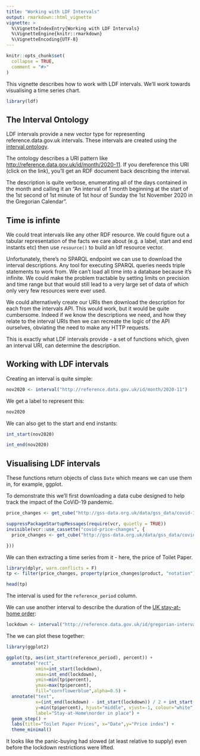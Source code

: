 ```yaml
---
title: "Working with LDF Intervals"
output: rmarkdown::html_vignette
vignette: >
  %\VignetteIndexEntry{Working with LDF Intervals}
  %\VignetteEngine{knitr::rmarkdown}
  %\VignetteEncoding{UTF-8}
---
```


```r
knitr::opts_chunk$set(
  collapse = TRUE,
  comment = "#>"
)
```

This vignette describes how to work with LDF intervals. We'll work towards visualising a time series chart.

```r
library(ldf)
```

## The Interval Ontology

LDF intervals provide a new vector type for representing reference.data.gov.uk intervals. These intervals are created using the [interval ontology](https://github.com/epimorphics/IntervalServer/blob/master/interval-uris.md).

The ontology describes a URI pattern like [http://reference.data.gov.uk/id/month/2020-11](http://reference.data.gov.uk/id/month/2020-11). If you dereference this URI (click on the link), you'll get an RDF document back describing the interval.

The description is quite verbose, enumerating all of the days contained in the month and calling it an "An interval of 1 month beginning at the start of the 1st second of 1st minute of 1st hour of Sunday the 1st November 2020 in the Gregorian Calendar".

## Time is infinte

We could treat intervals like any other RDF resource. We could figure out a tabular representation of the facts we care about (e.g. a label, start and end instants etc) then use `resource()` to build an ldf resource vector.

Unfortunately, there's no SPARQL endpoint we can use to download the interval descriptions. Any tool for executing SPARQL queries needs triple statements to work from. We can't load all time into a database because it's infinite. We could make the problem tractable by setting limits on precision and time range but that would still lead to a very large set of data of which only very few resources were ever used.

We could alternatively create our URIs then download the description for each from the intervals API. This would work, but it would be quite cumbersome. Indeed if we know the descriptions we need, and how they relate to the interval URIs then we can recreate the logic of the API ourselves, obviating the need to make any HTTP requests.

This is exactly what LDF intervals provide - a set of functions which, given an interval URI, can determine the description.

## Working with LDF intervals

Creating an interval is quite simple:

```r
nov2020 <- interval("http://reference.data.gov.uk/id/month/2020-11")
```

We get a label to represent this:

```r
nov2020
```

We can also get to the start and end instants:

```r
int_start(nov2020)
```
```r
int_end(nov2020)
```

## Visualising LDF intervals

These functions return objects of class `Date` which means we can use them in, for example, ggplot.

To demonstrate this we'll first downloading a data cube designed to help track the impact of the CoViD-19 pandemic.

```r
price_changes <- get_cube("http://gss-data.org.uk/data/gss_data/covid-19/ons-online-price-changes-for-high-demand-products#dataset")
```

```r
suppressPackageStartupMessages(require(vcr, quietly = TRUE))
invisible(vcr::use_cassette("covid-price-changes", {
  price_changes <- get_cube("http://gss-data.org.uk/data/gss_data/covid-19/ons-online-price-changes-for-high-demand-products#dataset")

}))
```

We can then extracting a time series from it - here, the price of Toilet Paper.

```r
library(dplyr, warn.conflicts = F)
tp <- filter(price_changes, property(price_changes$product, "notation")=="toilet-rolls")

head(tp)
```
The interval is used for the `reference_period` column.

We can use another interval to describe the duration of the [UK stay-at-home order](https://en.wikipedia.org/wiki/COVID-19_pandemic_lockdowns#United_Kingdom):

```r
lockdown <- interval("http://reference.data.gov.uk/id/gregorian-interval/2020-03-23T00:00:00/P49D")
```

The we can plot these together:

```r
library(ggplot2)

ggplot(tp, aes(int_start(reference_period), percent)) +
  annotate("rect",
           xmin=int_start(lockdown),
           xmax=int_end(lockdown),
           ymin=min(tp$percent),
           ymax=max(tp$percent),
           fill="cornflowerblue",alpha=0.5) +
  annotate("text",
           x=(int_end(lockdown) - int_start(lockdown)) / 2 + int_start(lockdown),
           y=min(tp$percent), hjust="middle", vjust=-1, colour="white", fontface="bold",
           label="Stay-at-Home\norder in place") +
  geom_step() + 
  labs(title="Toilet Paper Prices", x="Date",y="Price index") +
  theme_minimal()
```

It looks like the panic-buying had slowed (at least relative to supply) even before the lockdown restrictions were lifted.
